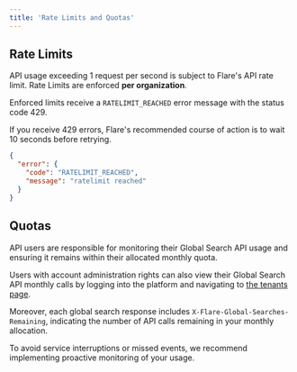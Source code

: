 ```yaml
---
title: 'Rate Limits and Quotas'
---
```


## Rate Limits

API usage exceeding 1 request per second is subject to Flare's API rate limit.
Rate Limits are enforced **per organization**.

Enforced limits receive a `RATELIMIT_REACHED` error message with the status code 429.

If you receive 429 errors, Flare's recommended course of action is to wait 10 seconds before retrying.

<ResponseExample>

```json Example Rate Limit Response
{
  "error": {
    "code": "RATELIMIT_REACHED",
    "message": "ratelimit reached"
  }
}
```

</ResponseExample>


## Quotas
API users are responsible for monitoring their Global Search API usage and ensuring it remains within their allocated monthly quota.

Users with account administration rights can also view their Global Search API monthly calls by logging into the platform and navigating to [the tenants page](https://app.flare.io/#/tenants).  

Moreover, each global search response includes `X-Flare-Global-Searches-Remaining`, indicating the number of API calls remaining in your monthly allocation.

To avoid service interruptions or missed events, we recommend implementing proactive monitoring of your usage.
